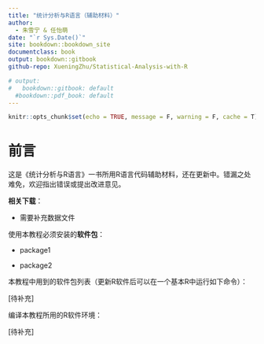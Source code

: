 ```yaml
---
title: "统计分析与R语言（辅助材料）"
author: 
  - 朱雪宁 & 任怡萌
date: "`r Sys.Date()`"
site: bookdown::bookdown_site
documentclass: book
output: bookdown::gitbook
github-repo: XueningZhu/Statistical-Analysis-with-R

# output:
#   bookdown::gitbook: default
  #bookdown::pdf_book: default
---
```


```r
knitr::opts_chunk$set(echo = TRUE, message = F, warning = F, cache = T)
```

# 前言 {-}

这是《统计分析与R语言》一书所用R语言代码辅助材料，还在更新中。错漏之处难免，欢迎指出错误或提出改进意见。

**相关下载**：

- 需要补充数据文件

使用本教程必须安装的**软件包**：

- package1

- package2

本教程中用到的软件包列表（更新R软件后可以在一个基本R中运行如下命令）：

[待补充]

编译本教程所用的R软件环境：

[待补充]
